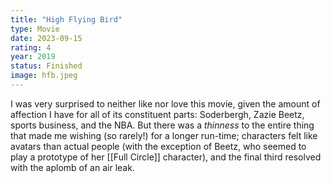```yaml
---
title: "High Flying Bird"
type: Movie
date: 2023-09-15
rating: 4
year: 2019
status: Finished
image: hfb.jpeg
---
```


I was very surprised to neither like nor love this movie, given the amount of affection I have for all of
its constituent parts: Soderbergh, Zazie Beetz, sports business, and the NBA. But there was a _thinness_ to
the entire thing that made me wishing (so rarely!) for a longer run-time; characters felt like avatars than actual
people (with the exception of Beetz, who seemed to play a prototype of her [[Full Circle]] character), and the
final third resolved with the aplomb of an air leak.
